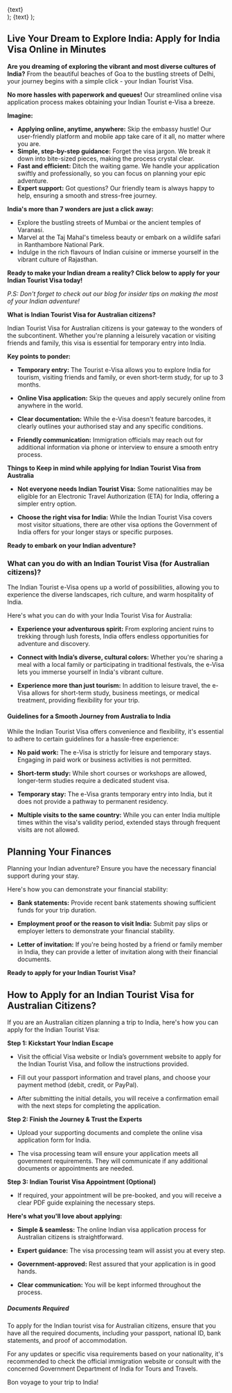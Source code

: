 
  <div className="flex justify-center items-center">
    <Link
      href={href}
      className="items-center justify-center flex gap-2 px-5 py-2 text-base font-semibold text-white duration-150 ease-in-out rounded-full shrink-0 bg-secondary hover:scale-105"
    >
      {text} <FaLongArrowAltRight />
    </Link>
  </div>
);

  <Link
    className="text-primary inline-flex justify-center items-center gap-1 font-semibold text-lg"
    href={href}
  >
    {text} <FaLongArrowAltRight />
  </Link>
);

## Live Your Dream to Explore India: Apply for India Visa Online in Minutes

**Are you dreaming of exploring the vibrant and most diverse cultures of India?** From the beautiful beaches of Goa to the bustling streets of Delhi, your journey begins with a simple click - your Indian Tourist Visa.

**No more hassles with paperwork and queues!** Our streamlined online visa application process makes obtaining your Indian Tourist e-Visa a breeze.

**Imagine:**

- **Applying online, anytime, anywhere:** Skip the embassy hustle! Our user-friendly platform and mobile app take care of it all, no matter where you are.
- **Simple, step-by-step guidance:** Forget the visa jargon. We break it down into bite-sized pieces, making the process crystal clear.
- **Fast and efficient:** Ditch the waiting game. We handle your application swiftly and professionally, so you can focus on planning your epic adventure.
- **Expert support:** Got questions? Our friendly team is always happy to help, ensuring a smooth and stress-free journey.

**India's more than 7 wonders are just a click away:**

- Explore the bustling streets of Mumbai or the ancient temples of Varanasi.
- Marvel at the Taj Mahal's timeless beauty or embark on a wildlife safari in Ranthambore National Park.
- Indulge in the rich flavours of Indian cuisine or immerse yourself in the vibrant culture of Rajasthan.

**Ready to make your Indian dream a reality? Click below to apply for your Indian Tourist Visa today!**

<LinkButton href="/in/visa/step-one" text="Apply Now" />

_P.S: Don't forget to check out our blog for insider tips on making the most of your Indian adventure!_

**What is Indian Tourist Visa for Australian citizens?**

Indian Tourist Visa for Australian citizens is your gateway to the wonders of the subcontinent. Whether you're planning a leisurely vacation or visiting friends and family, this visa is essential for temporary entry into India.

**Key points to ponder:**

- **Temporary entry:** The Tourist e-Visa allows you to explore India for tourism, visiting friends and family, or even short-term study, for up to 3 months.

- **Online Visa application:** Skip the queues and apply securely online from anywhere in the world.

- **Clear documentation:** While the e-Visa doesn't feature barcodes, it clearly outlines your authorised stay and any specific conditions.

- **Friendly communication:** Immigration officials may reach out for additional information via phone or interview to ensure a smooth entry process.

**Things to Keep in mind while applying for Indian Tourist Visa from Australia**

- **Not everyone needs Indian Tourist Visa:** Some nationalities may be eligible for an Electronic Travel Authorization (ETA) for India, offering a simpler entry option.

- **Choose the right visa for India:** While the Indian Tourist Visa covers most visitor situations, there are other visa options the Government of India offers for your longer stays or specific purposes.

**Ready to embark on your Indian adventure?**

<LinkButton
  href="/in/visa/step-one"
  text="Apply for your Indian Tourist e-Visa now"
/>

### What can you do with an Indian Tourist Visa (for Australian citizens)?

The Indian Tourist e-Visa opens up a world of possibilities, allowing you to experience the diverse landscapes, rich culture, and warm hospitality of India.

Here's what you can do with your India Tourist Visa for Australia:

- **Experience your adventurous spirit:** From exploring ancient ruins to trekking through lush forests, India offers endless opportunities for adventure and discovery.

- **Connect with India’s diverse, cultural colors:** Whether you're sharing a meal with a local family or participating in traditional festivals, the e-Visa lets you immerse yourself in India's vibrant culture.

- **Experience more than just tourism:** In addition to leisure travel, the e-Visa allows for short-term study, business meetings, or medical treatment, providing flexibility for your trip.

#### Guidelines for a Smooth Journey from Australia to India

While the Indian Tourist Visa offers convenience and flexibility, it's essential to adhere to certain guidelines for a hassle-free experience:

- **No paid work:** The e-Visa is strictly for leisure and temporary stays. Engaging in paid work or business activities is not permitted.

- **Short-term study:** While short courses or workshops are allowed, longer-term studies require a dedicated student visa.

- **Temporary stay:** The e-Visa grants temporary entry into India, but it does not provide a pathway to permanent residency.

- **Multiple visits to the same country:** While you can enter India multiple times within the visa's validity period, extended stays through frequent visits are not allowed.

## Planning Your Finances

Planning your Indian adventure? Ensure you have the necessary financial support during your stay.

Here's how you can demonstrate your financial stability:

- **Bank statements:** Provide recent bank statements showing sufficient funds for your trip duration.

- **Employment proof or the reason to visit India:** Submit pay slips or employer letters to demonstrate your financial stability.

- **Letter of invitation:** If you're being hosted by a friend or family member in India, they can provide a letter of invitation along with their financial documents.

**Ready to apply for your Indian Tourist Visa?**

<LinkButton
  href="/in/visa/step-one"
  text="Apply now and embark on your Indian adventure"
/>

## How to Apply for an Indian Tourist Visa for Australian Citizens?

If you are an Australian citizen planning a trip to India, here's how you can apply for the Indian Tourist Visa:

**Step 1: Kickstart Your Indian Escape**

- Visit the official Visa website or India’s government website to apply for the Indian Tourist Visa, and follow the instructions provided.

- Fill out your passport information and travel plans, and choose your payment method (debit, credit, or PayPal).

- After submitting the initial details, you will receive a confirmation email with the next steps for completing the application.

**Step 2: Finish the Journey & Trust the Experts**

- Upload your supporting documents and complete the online visa application form for India.

- The visa processing team will ensure your application meets all government requirements. They will communicate if any additional documents or appointments are needed.

**Step 3: Indian Tourist Visa Appointment (Optional)**

- If required, your appointment will be pre-booked, and you will receive a clear PDF guide explaining the necessary steps.

**Here's what you'll love about applying:**

- **Simple & seamless:** The online Indian visa application process for Australian citizens is straightforward.

- **Expert guidance:** The visa processing team will assist you at every step.

- **Government-approved:** Rest assured that your application is in good hands.

- **Clear communication:** You will be kept informed throughout the process.

##### Documents Required

To apply for the Indian tourist visa for Australian citizens, ensure that you have all the required documents, including your passport, national ID, bank statements, and proof of accommodation.

For any updates or specific visa requirements based on your nationality, it's recommended to check the official immigration website or consult with the concerned Government Department of India for Tours and Travels.

Bon voyage to your trip to India!
